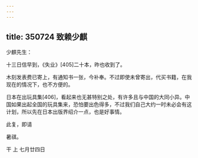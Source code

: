```yaml
---
---
---
```

title: 350724 致赖少麒
---




少麒先生：

十三日信早到，《失业》[405]二十本，昨也收到了。

木刻发表费已寄上，有通知书一张，今补奉。不过即使未曾寄出，代买书籍，在我现在的情况下，也不方便的。

日本在出玩具集[406]，看起来也无甚特别之处，有许多且与中国的大同小异。中国如果出起全国的玩具集来，恐怕要出色得多，不过我们自己大约一时未必会有这计划，所以先在日本出版界绍介一点，也是好事情。

此复，即请

暑祺。

干 上 七月廿四日